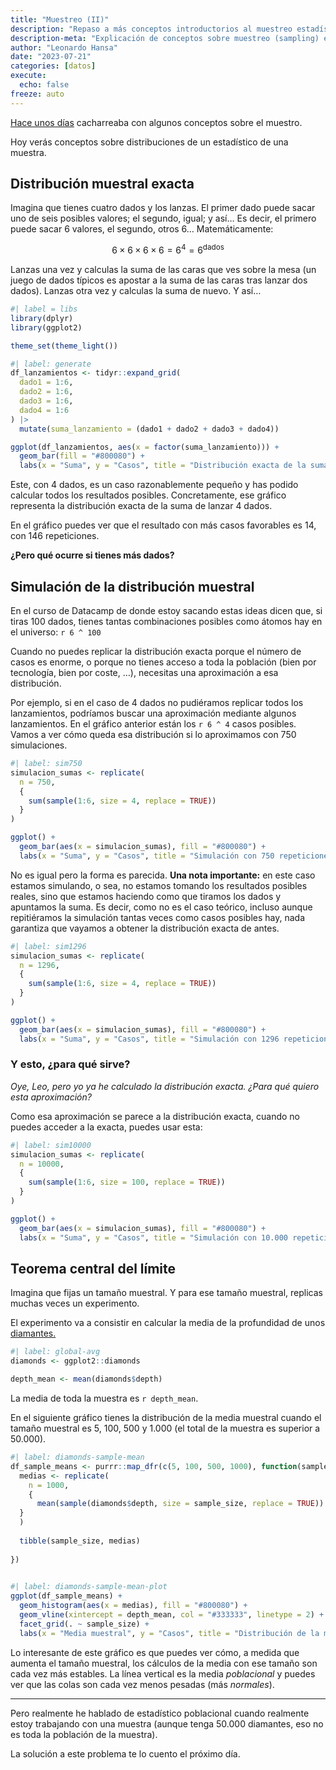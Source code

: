 ```yaml
---
title: "Muestreo (II)"
description: "Repaso a más conceptos introductorios al muestreo estadístico"
description-meta: "Explicación de conceptos sobre muestreo (sampling) estadístico"
author: "Leonardo Hansa"
date: "2023-07-21"
categories: [datos]
execute: 
  echo: false
freeze: auto
---
```


[Hace unos días](https://longitudsinanchura.com/posts/2023-07-18-muestreo/) cacharreaba con algunos conceptos sobre el muestro. 

Hoy verás conceptos sobre distribuciones de un estadístico de una muestra. 


## Distribución muestral exacta

Imagina que tienes cuatro dados y los lanzas. El primer dado puede sacar uno de seis posibles valores; el segundo, igual; y así... Es decir, el primero puede sacar 6 valores, el segundo, otros 6... Matemáticamente: 

$$6 \times 6 \times 6 \times 6 = 6 ^ 4 = 6 ^ {\mbox{dados}}$$

Lanzas una vez y calculas la suma de las caras que ves sobre la mesa (un juego de dados típicos es apostar a la suma de las caras tras lanzar dos dados). Lanzas otra vez y calculas la suma de nuevo. Y así...

```r
#| label = libs
library(dplyr)
library(ggplot2)

theme_set(theme_light())
```

```r
#| label: generate
df_lanzamientos <- tidyr::expand_grid(
  dado1 = 1:6, 
  dado2 = 1:6, 
  dado3 = 1:6, 
  dado4 = 1:6 
) |> 
  mutate(suma_lanzamiento = (dado1 + dado2 + dado3 + dado4))

ggplot(df_lanzamientos, aes(x = factor(suma_lanzamiento))) + 
  geom_bar(fill = "#800080") + 
  labs(x = "Suma", y = "Casos", title = "Distribución exacta de la suma con 4 dados")
```

Este, con 4 dados, es un caso razonablemente pequeño y has podido calcular todos los resultados posibles. Concretamente, ese gráfico representa la distribución exacta de la suma de lanzar 4 dados.

En el gráfico puedes ver que el resultado con más casos favorables es 14, con 146 repeticiones. 

**¿Pero qué ocurre si tienes más dados?**

## Simulación de la distribución muestral 

En el curso de Datacamp de donde estoy sacando estas ideas dicen que, si tiras 100 dados, tienes tantas combinaciones posibles como átomos hay en el universo: `r 6 ^ 100` 

Cuando no puedes replicar la distribución exacta porque el número de casos es enorme, o porque no tienes acceso a toda la población (bien por tecnología, bien por coste, ...), necesitas una aproximación a esa distribución. 

Por ejemplo, si en el caso de 4 dados no pudiéramos replicar todos los lanzamientos, podríamos buscar una aproximación mediante algunos lanzamientos. En el gráfico anterior están los `r 6 ^ 4` casos posibles. Vamos a ver cómo queda esa distribución si lo aproximamos con 750 simulaciones. 

```r
#| label: sim750
simulacion_sumas <- replicate(
  n = 750, 
  {
    sum(sample(1:6, size = 4, replace = TRUE))
  }
)

ggplot() + 
  geom_bar(aes(x = simulacion_sumas), fill = "#800080") + 
  labs(x = "Suma", y = "Casos", title = "Simulación con 750 repeticiones y 4 dados")
```

No es igual pero la forma es parecida. **Una nota importante:** en este caso estamos simulando, o sea, no estamos tomando los resultados posibles reales, sino que estamos haciendo como que tiramos los dados y apuntamos la suma. Es decir, como no es el caso teórico, incluso aunque repitiéramos la simulación tantas veces como casos posibles hay, nada garantiza que vayamos a obtener la distribución exacta de antes. 


```r
#| label: sim1296
simulacion_sumas <- replicate(
  n = 1296, 
  {
    sum(sample(1:6, size = 4, replace = TRUE))
  }
)

ggplot() + 
  geom_bar(aes(x = simulacion_sumas), fill = "#800080") + 
  labs(x = "Suma", y = "Casos", title = "Simulación con 1296 repeticiones y 4 dados")
```
### Y esto, ¿para qué sirve?

_Oye, Leo, pero yo ya he calculado la distribución exacta. ¿Para qué quiero esta aproximación?_

Como esa aproximación se parece a la distribución exacta, cuando no puedes acceder a la exacta, puedes usar esta: 

```r
#| label: sim10000
simulacion_sumas <- replicate(
  n = 10000, 
  {
    sum(sample(1:6, size = 100, replace = TRUE))
  }
)

ggplot() + 
  geom_bar(aes(x = simulacion_sumas), fill = "#800080") + 
  labs(x = "Suma", y = "Casos", title = "Simulación con 10.000 repeticiones y 100 dados")
```
## Teorema central del límite

Imagina que fijas un tamaño muestral. Y para ese tamaño muestral, replicas muchas veces un experimento. 

El experimento va a consistir en calcular la media de la profundidad de unos [diamantes.](https://ggplot2.tidyverse.org/reference/diamonds.html) 

```r
#| label: global-avg
diamonds <- ggplot2::diamonds

depth_mean <- mean(diamonds$depth)
```

La media de toda la muestra es `r depth_mean`.

En el siguiente gráfico tienes la distribución de la media muestral cuando el tamaño muestral es 5, 100, 500 y 1.000 (el total de la muestra es superior a 50.000). 

```r
#| label: diamonds-sample-mean
df_sample_means <- purrr::map_dfr(c(5, 100, 500, 1000), function(sample_size) {
  medias <- replicate(
    n = 1000, 
    {
      mean(sample(diamonds$depth, size = sample_size, replace = TRUE))
  }
  )
  
  tibble(sample_size, medias)
  
})
  
```

```r
#| label: diamonds-sample-mean-plot
ggplot(df_sample_means) +
  geom_histogram(aes(x = medias), fill = "#800080") + 
  geom_vline(xintercept = depth_mean, col = "#333333", linetype = 2) + 
  facet_grid(. ~ sample_size) + 
  labs(x = "Media muestral", y = "Casos", title = "Distribución de la media muestral según el tamaño muestral")

```

Lo interesante de este gráfico es que puedes ver cómo, a medida que aumenta el tamaño muestral, los cálculos de la media con ese tamaño son cada vez más estables. La línea vertical es la media _poblacional_ y puedes ver que las colas son cada vez menos pesadas (más _normales_).


***

Pero realmente he hablado de estadístico poblacional cuando realmente estoy trabajando con una muestra (aunque tenga 50.000 diamantes, eso no es toda la población de la muestra). 

La solución a este problema te lo cuento el próximo día.



